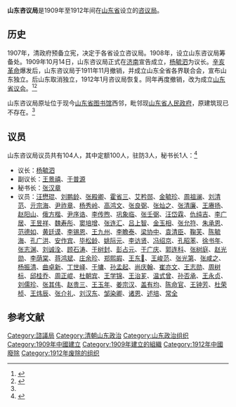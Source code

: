 '''山东咨议局'''是1909年至1912年间在[[山东省|山东省]]设立的[[咨议局|咨议局]]。

== 历史 ==
1907年，清政府预备立宪，决定于各省设立咨议局。1908年，设立山东咨议局筹备处。1909年10月14日，山东咨议局正式在[[济南|济南]]宣告成立，[[杨毓泗|杨毓泗]]为议长。[[辛亥革命|辛亥革命]]爆发后，山东咨议局于1911年11月撤销，并成立山东全省各界联合会，宣布山东独立。后山东取消独立，1912年1月咨议局恢复。同年再度撤销，改为成立[[山东省议会|山东省议会]]。<ref name=jinan>{{cite book|title= 《济南市志 （第五册）》|editor=张福山|publisher=中华书局|year=1997}}</ref><ref>{{cite book|title=《中国近代史论》|author=杜耀云|year=2014|publisher=齐鲁书社|pages=35}}</ref>

山东咨议局原址位于现今[[山东省图书馆|山东省图书馆]]西邻，毗邻现[[山东省人民政府|山东省人民政府]]，原建筑现已不存在。<ref name=jinan />

== 议员 ==
山东咨议局议员共有104人，其中定额100人，驻防3人，秘书长1人：<ref>{{cite book|title=《中国民主政治的困境 1909-1949晚清以来历届议会选举论述》|author=张朋园|publisher=上海三联书店|year=2013|chapter=附录一 咨议局及咨政院议员名录}}</ref>

* 议长：[[杨毓泗|杨毓泗]]
* 副议长：[[王景禧|王景禧]]、[[于普源|于普源]]
* 秘书长：[[张汉章|张汉章]]
* 议员：[[汪懋琨|汪懋琨]]、[[刘鹏龄|刘鹏龄]]、[[张殿卿|张殿卿]]、[[霍省三|霍省三]]、[[艾矜郧|艾矜郧]]、[[金毓珍|金毓珍]]、[[周祖澜|周祖澜]]、[[刘清范|刘清范]]、[[亓宗海|亓宗海]]、[[尹祚章|尹祚章]]、[[杨秀岭|杨秀岭]]、[[高鸿文|高鸿文]]、[[张良弼|张良弼]]、[[张灿之|张灿之]]、[[张清廉|张清廉]]、[[王赓扬|王赓扬]]、[[赵阳山|赵阳山]]、[[俄方楷|俄方楷]]、[[尹序诰|尹序诰]]、[[李传煦|李传煦]]、[[巩象临|巩象临]]、[[张壬弼|张壬弼]]、[[汪岱霖|汪岱霖]]、[[仇纯吉|仇纯吉]]、[[李广居|李广居]]、[[王昱祥|王昱祥]]、[[魏寿彤|魏寿彤]]、[[窦培增|窦培增]]、[[张连汇|张连汇]]、[[吕上智|吕上智]]、[[金玉相|金玉相]]、[[张允符|张允符]]、[[朱承恩|朱承恩]]、[[范德如|范德如]]、[[黄廷谟|黄廷谟]]、[[李锡恩|李锡恩]]、[[王九州|王九州]]、[[李瞻泰|李瞻泰]]、[[梁协中|梁协中]]、[[袁清臣|袁清臣]]、[[鞠芙|鞠芙]]、[[陈毓海|陈毓海]]、[[孔广洪|孔广洪]]、[[安作宾|安作宾]]、[[毕松龄|毕松龄]]、[[姚际元|姚际元]]、[[李访贤|李访贤]]、[[冯绍京|冯绍京]]、[[孔昭苯|孔昭苯]]、[[徐书年|徐书年]]、[[张志渊|张志渊]]、[[刘诚洤|刘诚洤]]、[[顾石涛|顾石涛]]、[[于树封|于树封]]、[[彭占元|彭占元]]、[[于广庆|于广庆]]、[[郭连科|郭连科]]、[[张树庭|张树庭]]、[[赵光勋|赵光勋]]、[[李荫棠|李荫棠]]、[[蒋鸿斌|蒋鸿斌]]、[[庄余珍|庄余珍]]、[[郑熙嘏|郑熙嘏]]、[[王东𤤆|王东𤤆]]、[[王峻范|王峻范]]、[[张光第|张光第]]、[[张咸之|张咸之]]、[[杨振清|杨振清]]、[[曲卓新|曲卓新]]、[[丁世峄|丁世峄]]、[[于墉|于墉]]、[[孙孟起|孙孟起]]、[[尚庆翰|尚庆翰]]、[[崔亦文|崔亦文]]、[[王志勋|王志勋]]、[[周树标|周树标]]、[[邱桂乔|邱桂乔]]、[[周正崐|周正崐]]、[[杜朝宾|杜朝宾]]、[[王学锦|王学锦]]、[[王治芗|王治芗]]、[[温式曾|温式曾]]、[[孙否承|孙否承]]、[[王永贞|王永贞]]、[[刘儒珍|刘儒珍]]、[[张其伟|张其伟]]、[[赵贵三|赵贵三]]、[[王玉年|王玉年]]、[[姜宗汉|姜宗汉]]、[[盖有均|盖有均]]、[[陈命官|陈命官]]、[[王钟芳|王钟芳]]、[[杜荣桢|杜荣桢]]、[[王炜辰|王炜辰]]、[[张介礼|张介礼]]、[[刘汉东|刘汉东]]、[[邹染卿|邹染卿]]、[[诸恩|诸恩]]、[[述培|述培]]、[[常全|常全]]

== 参考文献 ==
{{reflist}}

{{資政院和諮議局}}

[[Category:諮議局|Category:諮議局]]
[[Category:清朝山东政治|Category:清朝山东政治]]
[[Category:山东政治组织|Category:山东政治组织]]
[[Category:1909年中國建立|Category:1909年中國建立]]
[[Category:1909年建立的組織|Category:1909年建立的組織]]
[[Category:1912年中國廢除|Category:1912年中國廢除]]
[[Category:1912年废除的组织|Category:1912年废除的组织]]